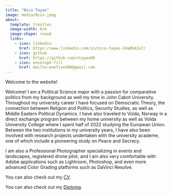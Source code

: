 ```yaml
---
title: "Nico Tayao"
image: media/Nico.jpeg
about:
  template: trestles
  image-width: 6cm
  image-shape: round
  links:
    - icon: linkedin
      href: https://www.linkedin.com/in/nico-tayao-24a8b42a7/
    - icon: github
      href: https://github.com/ntayao99
    - icon: envelope-fill
      href: mailto:onefive400@gmail.com
---
```


Welcome to the website!  

Welcome! I am a Political Science major with a passion for comparative politics from my background as well my time in John Cabot University. Throughout my university career I have focused on Democratic Theory, the connection between Religion and Politics, Security Studies, as well as Middle Eastern Political Dynamics. I have also traveled to Volda, Norway in a direct exchange program between my home university as well as Volda University College where I spent half of 2022 studying the European Union. Between the two institutions in my university years, I have also been involved with research projects undertaken with the university academe, one of which include a pioneering study on Peace and Secrecy.

I am also a Professional Photographer specializing in events and landscapes, registered drone pilot, and I am also very comfortable with Adobe applications such as Lightroom, Photoshop, and even more advanced Color Grading platforms such as DaVinci Resolve.

You can also check out my <a href="/CV/NicoTayao_CV.pdf" target="_blank">CV</a>.

You can also check out my <a href="/CV/DiplomaBA.pdf" target="_blank">Diploma</a>.